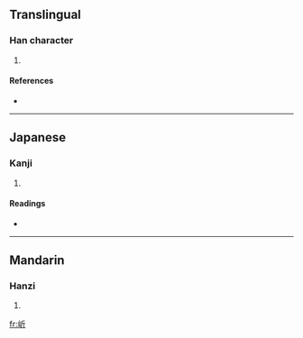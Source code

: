 ==Translingual==

===Han character===
{{Han char|rn=46|rad=山|as=04|sn=7|four=2272<sub>1</sub>|canj=山竹一中 (UHML)}}

# {{defn|Han|sort=山04}}

====References====
* {{Han ref|kx=0308.290|dkj=07939|dj=0608.080|hdz=10763.150|uh=5C93|ud=23699|bh=CAC8|bd=51912}}

----

==Japanese==

===Kanji===
{{ja-kanji|grade=|rs=山04}}

# {{defn|Japanese|sort=山04}}

====Readings====
* {{ja-readings|on=[[き]] (ki), [[げ]] (ge)|kun=}}

----

==Mandarin==

===Hanzi===
{{cmn-hanzi|pin=[[qí]] ([[qi2]])|wg=ch'i<sup>2</sup>}}

# {{defn|Mandarin|sort=山04}}

[[fr:岓]]